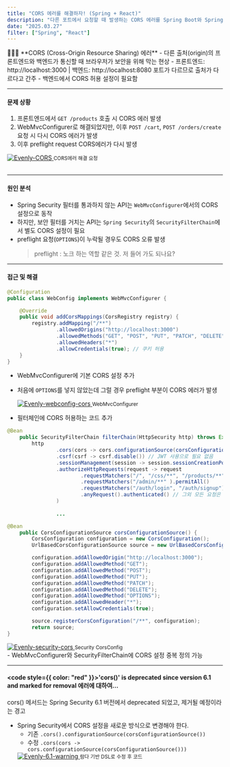 ```yaml
---
title: "CORS 에러를 해결하자! (Spring + React)"
description: "다른 포트에서 요청할 때 발생하는 CORS 에러를 Spring Boot와 Spring Security 환경에서 해결한 과정 정리"
date: "2025.03.27"
filter: ["Spring", "React"]
---
```


<aside>
  💁🏻‍♀️ **CORS (Cross-Origin Resource Sharing) 에러**
  - 다른 출처(origin)의 프론트엔드와 백엔드가 통신할 때 브라우저가 보안을 위해 막는 현상
    - 프론트엔드: http://localhost:3000 | 백엔드: http://localhost:8080 포트가 다르므로 출처가 다르다고 간주
    - 백엔드에서 CORS 허용 설정이 필요함
</aside>

---

#### 문제 상황
1. 프론트엔드에서 `GET /products` 호출 시 CORS 에러 발생
2. WebMvcConfigurer로 해결되었지만, 이후 `POST /cart`, `POST /orders/create` 요청 시 다시 CORS 에러가 발생
3. 이후 preflight request CORS에러가 다시 발생
<div style={{ display: "flex", flexDirection: "Column", alignItems: "center" }}>
  <a href="https://drive.google.com/file/d/15bczaKxm0sJ5qak2-pZhZExBZ9Y_b1Lo/view?usp=drive_link" target="_blank" rel="noopener noreferrer">
    <img src="/projects/images/evenly/evenly-cors.png" alt="Evenly-CORS" style={{ padding: "15px", justifyItems: "center", width: "60%" }} />
  </a>
  <small style={{ color: "var(--sub-text-color)", justifyItems: "center" }}>CORS에러 해결 요청</small>
</div>

<br />

---

#### 원인 분석
- Spring Security 필터를 통과하지 않는 API는 `WebMvcConfigurer`에서의 CORS 설정으로 동작
- 하지만, 보안 필터를 거치는 API는 `Spring Security`의 `SecurityFilterChain`에서 별도 CORS 설정이 필요
- preflight 요청(`OPTIONS`)이 누락될 경우도 CORS 오류 발생
    <blockquote> preflight : 노크 하는 역할 같은 것. 저 들어 가도 되나요? </blockquote>

---

#### 접근 및 해결
  ```java
  @Configuration
  public class WebConfig implements WebMvcConfigurer {

      @Override
      public void addCorsMappings(CorsRegistry registry) {
          registry.addMapping("/**")
                  .allowedOrigins("http://localhost:3000")
                  .allowedMethods("GET", "POST", "PUT", "PATCH", "DELETE", "OPTIONS")
                  .allowedHeaders("*")
                  .allowCredentials(true); // 쿠키 허용
      }
  }
  ```
- WebMvcConfigurer에 기본 CORS 설정 추가
- 처음에 `OPTIONS`를 넣지 않았는데 그럴 경우 preflight 부분이 CORS 에러가 발생
  <div style={{ display: "flex", flexDirection: "Column", alignItems: "center" }}>
    <a href="https://drive.google.com/file/d/1_-6vmpBE8TGEIDGRL81bC4aGYpYgX3jB/view?usp=drive_link" target="_blank" rel="noopener noreferrer">
      <img src="/projects/images/evenly/evenly-webconfig-cors.png" alt="Evenly-webconfig-cors" style={{ padding: "15px", justifyItems: "center", width: "70%" }} />
    </a>
    <small style={{ color: "var(--sub-text-color)", justifyItems: "center" }}>WebMvcConfigurer</small>
  </div>
 
- 필터체인에 CORS 허용하는 코드 추가
```java
@Bean
    public SecurityFilterChain filterChain(HttpSecurity http) throws Exception {
        http
                .cors(cors -> cors.configurationSource(corsConfigurationSource()))
                .csrf(csrf -> csrf.disable()) // JWT 사용으로 필요 없음
                .sessionManagement(session -> session.sessionCreationPolicy(SessionCreationPolicy.STATELESS))
                .authorizeHttpRequests(request -> request
                        .requestMatchers("/", "/css/**", "/products/**").permitAll()// 홈화면(상품 목록), 상품 상세, 등 추가 필요
                        .requestMatchers("/admin/**" ).permitAll()
                        .requestMatchers("/auth/login", "/auth/signup").permitAll() // 로그인, 회원가입 인증 없이
                        .anyRequest().authenticated() // 그외 모든 요청은 인증 필요
                )
                
                ...

@Bean
    public CorsConfigurationSource corsConfigurationSource() {
        CorsConfiguration configuration = new CorsConfiguration();
        UrlBasedCorsConfigurationSource source = new UrlBasedCorsConfigurationSource();

        configuration.addAllowedOrigin("http://localhost:3000");
        configuration.addAllowedMethod("GET");
        configuration.addAllowedMethod("POST");
        configuration.addAllowedMethod("PUT");
        configuration.addAllowedMethod("PATCH");
        configuration.addAllowedMethod("DELETE");
        configuration.addAllowedMethod("OPTIONS");
        configuration.addAllowedHeader("*");
        configuration.setAllowCredentials(true);

        source.registerCorsConfiguration("/**", configuration);
        return source;
}
```
  <div style={{ display: "flex", flexDirection: "Column", alignItems: "center" }}>
    <a href="https://drive.google.com/file/d/1foCShKon0Z_BlTwSrYHby5t0BKxzQHUM/view?usp=drive_link" target="_blank" rel="noopener noreferrer">
      <img src="/projects/images/evenly/evenly-security-cors.png" alt="Evenly-security-cors" style={{ padding: "15px", justifyItems: "center", width: "70%" }} />
    </a>
    <small style={{ color: "var(--sub-text-color)", justifyItems: "center" }}>Security CorsConfig</small>
  </div>
- WebMvcConfigurer와 SecurityFilterChain에 CORS 설정 중복 정의 가능
  
---

#### <code style={{ color: "red" }}>'cors()' is deprecated since version 6.1 and marked for removal</code> 에러에 대하여…
cors() 메서드는 Spring Security 6.1 버전에서 deprecated 되었고, 제거될 예정이라는 경고
- Spring Security에서 CORS 설정을 새로운 방식으로 변경해야 한다.
  - 기존 `.cors().configurationSource(corsConfigurationSource())`
  - 수정 `.cors(cors -> cors.configurationSource(corsConfigurationSource()))`
  <div style={{ display: "flex", flexDirection: "Column", alignItems: "center" }}>
    <a href="https://drive.google.com/file/d/1beH2xyYM5nMNgkiYAeh7Na5EyrGEVyrM/view?usp=drive_link" target="_blank" rel="noopener noreferrer">
      <img src="/projects/images/evenly/evenly-6.1.png" alt="Evenly-6.1-warning" style={{ padding: "15px", justifyItems: "center", width: "100%" }} />
    </a>
    <small style={{ color: "var(--sub-text-color)", justifyItems: "center" }}>람다 기반 DSL로 수정 후 코드</small>
  </div>
